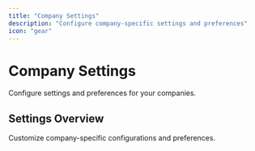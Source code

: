```yaml
---
title: "Company Settings"
description: "Configure company-specific settings and preferences"
icon: "gear"
---
```


# Company Settings

Configure settings and preferences for your companies.

## Settings Overview

Customize company-specific configurations and preferences. 